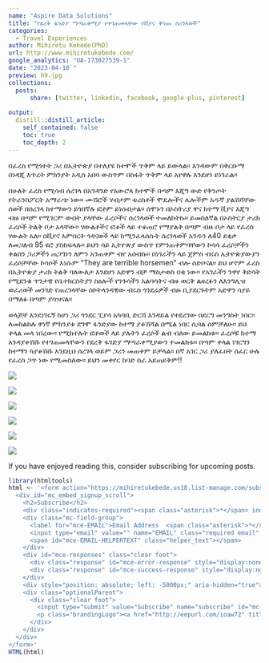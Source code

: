 ---
name: "Aspire Data Solutions"
title: "የደረቅ ፋንድያ ማጣራቀሚያ የተገጠመላቸው የቪየና ቅንጡ ሰረገላወች"
categories: 
  - Travel Experiences
author: Mihiretu Kebede(PhD)
url: http://www.mihiretukebede.com/ 
google_analytics: "UA-173027539-1"
date: "2023-04-10`"
preview: h9.jpg
collections:
  posts:
      share: [twitter, linkedin, facebook, google-plus, pinterest]
      
output:
  distill::distill_article:
    self_contained: false
    toc: true
    toc_depth: 2
---

<head>
  <script async src="https://pagead2.googlesyndication.com/pagead/js/adsbygoogle.js?client=ca-pub-4447780400240825" crossorigin="anonymous"></script>
</head>

<link rel="stylesheet" href="styles.css" type="text/css">

በፈረስ የሚጎተት ጋሪ በኢትዮጵያ በተለያዩ ከተሞች ጥቅም ላይ ይውላል። እንዳውም በቅርቡማ በነዳጂ እጥረት ምክንያት አዲስ አበባ ውስጥም በስፋት ጥቅም ላይ አየዋሉ እንደሆነ ይነገራል።

በሁለት ፈረስ የሚሳብ ሰረገላ በአንዳንድ የአውሮጳ ከተሞች በጣም እጂግ ውድ የቅንጦት የትራንስፖርት አማራጭ ነው። ሙሽሮች ሃብታም ቱሪስቶች ሞዴሎችና ሌሎችም አዱኛ ያልሽሻቸው ሰወች በሰረገላ ከተማውን ይጎበኛሉ ፎቶም ይነሱበታል። ሰሞኑን በኦስትሪያ ዋና ከተማ ቪየና እጂግ ብዙ በጣም የሚገርም ውበት ያላቸው ፈረሶችና ሰረገላወች ተመለከትኩ። ይመስለኛል በኦስትርያ ታሪክ ፈረሶች ትልቅ ቦታ አላቸው። ሃውልቶችና ፎቆች ላይ ተቆጠሮ የማያልቅ በጣም ብዙ ቦታ ላይ የፈረስ ሃውልት አለ። በቪየና እምበርት ጎዳናወች ላይ ከሚንፈላሰሱት ሰረገላወች አንዱን ለ40 ደቂቃ ለመጋለብ 95 ዩሮ ያስከፍላሉ። ይህን ሳይ ኢትዮጵያ ውስጥ የምንጠቀምባቸውን ኮሳሳ ፈረሶቻችን ቀልበን ጋሪዎችን ጠጋግነን ለምን አንጠቀም ብየ አሰብኩ። በነገራችን ላይ ጀምስ ብሩስ ኢትዮጵያውያን ፈረሶቻቸው ኮሳሶች እነሱም "They are terrible horsemen" ብሎ ሰድቦናል። ይህ ሆኖም ፈረስ በኢትዮጵያ ታሪክ ትልቅ ባለውለታ እንደሆነ አድዋን ብቻ ማስታወስ በቂ ነው። የአገራችን ንዋየ ቅድሳት የሚደንቁ ጥንታዊ የቤተክርስትያን ስዕሎች የንጉሳችን አልባሳትና ብዙ ወርቅ ልዘረፉን ለእንግሊዝ ወራሪወች መንገድ የጠረገላቸው ስኮትላንዳዊው ብሩስ ጎንደሬዎች ብዙ ቢያደርጉትም አድዋን ሳያይ በማለፉ በጣም ያሳዝናል።

ወላጆቸ እንደነገሩኝ ከሆነ ጋሪ ጎንደር ፒያሳ አካባቢ ድርሽ እንዳይል የተደረገው በደርግ መንግስት ነበር። ለመከልከሉ ዋነኛ ምክንያቱ ደግሞ ፋንድያው ከተማ ያቆሽሻል በሚል ነበር ሲባል ሰምቻለሁ። ይህ ቀላል መላ ነበረው። የሚከተሉት ፎቶወች ላይ ያሉትን ፈረሶች ልብ ብለው ይመልከቱ። ፈረሶቹ ከተማ እንዳያቆሽሹ የተገጠመላቸውን የደረቅ ፋንድያ ማጣራቀሚያውን ተመልከቱ። በጣም ቀላል ነገርግን ከተማን ሳያቆሽሹ እንደዚህ ሰረገላ ወይም ጋሪን መጠቀም ይቻላል። በኛ አገር ጋሪ ያለፈበት ሰፈር ሁሉ የፈረስ ጋጥ ነው የሚመስለው። ይህን መቀየር ከባድ ስራ አይጠይቅም!!

![](Pictures/h8.jpg)

![](Pictures/h6.jpg)

![](Pictures/h9.jpg)

![](Pictures/h7.jpg)

![](Pictures/h3.jpg)

![](Pictures/h10.jpg)

If you have enjoyed reading this, consider subscribing for upcoming posts.

```{r, results='asis', echo=FALSE}
library(htmltools)
html <- '<form action="https://mihiretukebede.us18.list-manage.com/subscribe/post?u=7996931f0da3fa21654a3274b&amp;id=a7cc1788e4&amp;f_id=00252de7f0" method="post" id="mc-embedded-subscribe-form" name="mc-embedded-subscribe-form" class="validate" target="_blank" novalidate>
  <div id="mc_embed_signup_scroll">
    <h2>Subscribe</h2>
    <div class="indicates-required"><span class="asterisk">*</span> indicates required</div>
    <div class="mc-field-group">
      <label for="mce-EMAIL">Email Address  <span class="asterisk">*</span></label>
      <input type="email" value="" name="EMAIL" class="required email" id="mce-EMAIL" required>
      <span id="mce-EMAIL-HELPERTEXT" class="helper_text"></span>
    </div>
    <div id="mce-responses" class="clear foot">
      <div class="response" id="mce-error-response" style="display:none"></div>
      <div class="response" id="mce-success-response" style="display:none"></div>
    </div>  
    <div style="position: absolute; left: -5000px;" aria-hidden="true"><input type="text" name="b_7996931f0da3fa21654a3274b_a7cc1788e4" tabindex="-1" value=""></div>
    <div class="optionalParent">
      <div class="clear foot">
        <input type="submit" value="Subscribe" name="subscribe" id="mc-embedded-subscribe" class="button">
        <p class="brandingLogo"><a href="http://eepurl.com/ioaw72" title="Mailchimp - email marketing made easy and fun"><img src="https://eep.io/mc-cdn-images/template_images/branding_logo_text_dark_dtp.svg"></a></p>
      </div>
    </div>
  </div>
</form>'
HTML(html)
```
